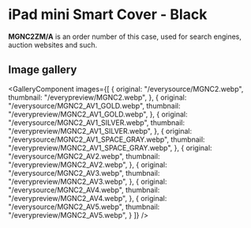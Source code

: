 
# iPad mini Smart Cover - Black

<Callout type='info' emoji='👉🏻'>**MGNC2ZM/A** is an order number of this case, used for search engines, auction websites and such.</Callout>

## Image gallery

<GalleryComponent
    images={[
      {
        original: "/everysource/MGNC2.webp",
        thumbnail: "/everypreview/MGNC2.webp",
      },
      {
        original: "/everysource/MGNC2_AV1_GOLD.webp",
        thumbnail: "/everypreview/MGNC2_AV1_GOLD.webp",
      },
      {
        original: "/everysource/MGNC2_AV1_SILVER.webp",
        thumbnail: "/everypreview/MGNC2_AV1_SILVER.webp",
      },
      {
        original: "/everysource/MGNC2_AV1_SPACE_GRAY.webp",
        thumbnail: "/everypreview/MGNC2_AV1_SPACE_GRAY.webp",
      },
      {
        original: "/everysource/MGNC2_AV2.webp",
        thumbnail: "/everypreview/MGNC2_AV2.webp",
      },
      {
        original: "/everysource/MGNC2_AV3.webp",
        thumbnail: "/everypreview/MGNC2_AV3.webp",
      },
      {
        original: "/everysource/MGNC2_AV4.webp",
        thumbnail: "/everypreview/MGNC2_AV4.webp",
      },
      {
        original: "/everysource/MGNC2_AV5.webp",
        thumbnail: "/everypreview/MGNC2_AV5.webp",
      }
    ]}
  />
